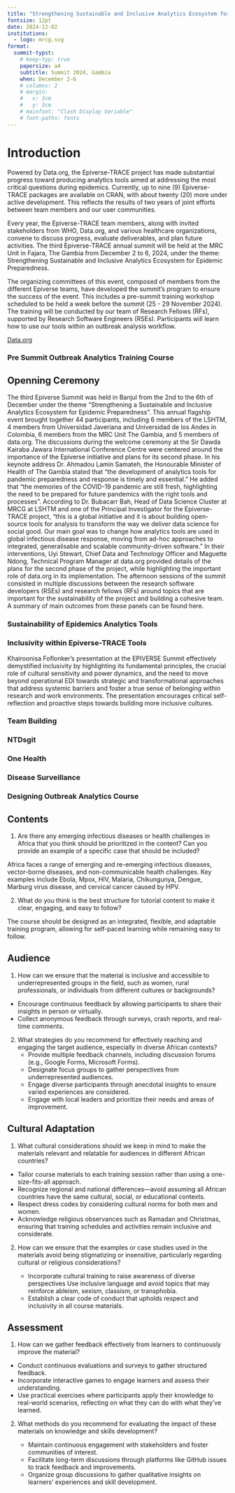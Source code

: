 ```yaml
---
title: "Strengthening Sustainable and Inclusive Analytics Ecosystem for Epidemic Preparedness"
fontsize: 12pt
date: 2024-12-02
institutions:
  - logo: mrcg.svg
format: 
  summit-typst:
    # keep-typ: true
    papersize: a4
    subtitle: Summit 2024, Gambia
    when: December 2-6
    # columns: 2
    # margin:
    #   x: 3cm
    #   y: 3cm
    # mainfont: "Clash Display Variable"
    # font-paths: fonts
---
```



# Introduction

::: {.block}
<!-- ::: {.block fill="luma(230)" inset="8pt" radius="4pt"} -->

Powered by Data.org, the Epiverse-TRACE project has made substantial progress toward producing analytics tools aimed at addressing the most critical questions during epidemics. Currently, up to nine (9) Epiverse-TRACE packages are available on CRAN, with about twenty (20) more under active development. This reflects the results of two years of joint efforts between team members and our user communities.

Every year, the Epiverse-TRACE team members, along with invited stakeholders from WHO, Data.org, and various healthcare organizations, convene to discuss progress, evaluate deliverables, and plan future activities. The third Epiverse-TRACE annual summit will be held at the MRC Unit in Fajara, The Gambia from December 2 to 6, 2024, under the theme: Strengthening Sustainable and Inclusive Analytics Ecosystem for Epidemic Preparedness.

The organizing committees of this event, composed of members from the different Epiverse teams, have developed the summit’s program to ensure the success of the event. This includes a pre-summit training workshop scheduled to be held a week before the summit (25 - 29 November 2024). The training will be conducted by our team of Research Fellows (RFs), supported by Research Software Engineers (RSEs). Participants will learn how to use our tools within an outbreak analysis workflow. 

[Data.org](https://data.org)

:::


```{=typst}
#v(75pt, weak: true) 
```
### Pre Summit Outbreak Analytics Training Course

```{=typst}
#set rect(
  inset: 8pt,
  fill: rgb("#FFF"),
  width: auto
)

#grid(
  columns: (1fr, 1fr),
  rows: (auto, 120pt),
  gutter: 3pt,
  grid.cell(
    colspan: 2,
    pad(
    x: -40pt,
    y:  -10pt,
    image("images/presumit_picture.jpg", width: 100%)
    ),
  ),
  grid.cell(
    colspan: 2,
  rect[Prior to commencing the summit, we have conducted a week-long pre-summit training course on "Outbreak Analytics and Applied Modelling with R" at MRCG, Banjul, The Gambia. The training program was designed to provide participants with practical skills in outbreak data analysis using specialized R packages. This training was facilitated by Epiverse-TRACE members from MRCG, LSHTM, and TRACE-LAC. 
  
  The full report about this course is available on zenodo: #link("https://zenodo.org/records/14946723")[Pre-summit Training report].],
  
)
)

```




## Openning Ceremony 

The third Epiverse Summit was held in Banjul from the 2nd to the 6th of December under the theme “Strengthening a Sustainable and Inclusive Analytics Ecosystem for Epidemic Preparedness”. This annual flagship event brought together 44 participants, including 6 members of the LSHTM, 4 members from Universidad Javeriana and Universidad de los Andes in Colombia, 6 members from the MRC Unit The Gambia, and 5 members of data.org.
The discussions during the welcome ceremony at the Sir Dawda Kairaba Jawara International Conference Centre were centered around the importance of the Epiverse initiative and plans for its second phase. In his keynote address Dr. Ahmadou Lamin Samateh, the Honourable Minister of Health of The Gambia stated that “the development of analytics tools for pandemic preparedness and response is timely and essential.” He added that “the memories of the COVID-19 pandemic are still fresh, highlighting the need to be prepared for future pandemics with the right tools and processes”. According to Dr. Bubacarr Bah, Head of Data Science Cluster at MRCG at LSHTM and one of the Principal Investigator for the Epiverse-TRACE project, “this is a global initiative and it is about building open-source tools for analysis to transform the way we deliver data science for social good. Our main goal was to change how analytics tools are used in global infectious disease response, moving from ad-hoc approaches to integrated, generalisable and scalable community-driven software.” In their interventions, Uyi Stewart, Chief Data and Technology Officer and Maguette Ndong, Technical Program Manager at data.org provided details of the plans for the second phase of the project, while highlighting the important role of data.org in its implementation.
The afternoon sessions of the summit consisted in multiple discussions between the research software developers (RSEs) and research fellows (RFs) around topics that are important for the sustainability of the project and building a cohesive team. A summary of main outcomes from these panels can be found here.


### Sustainability of Epidemics Analytics Tools

```{=typst}
#lorem(60)
```

### Inclusivity within Epiverse-TRACE Tools

Khairoonisa Foflonker's presentation at the EPIVERSE Summit effectively demystified inclusivity by highlighting its fundamental principles, the crucial role of cultural sensitivity and power dynamics, and the need to move beyond operational EDI towards strategic and transformational approaches that address systemic barriers and foster a true sense of belonging within research and work environments. The presentation encourages critical self-reflection and proactive steps towards building more inclusive cultures.

### Team Building

```{=typst}

Summary

The thrill of the Kartong Snake Farm to the rhythm of paddles on the River Gambia, our team-building journey blended adventure, culture, and collaboration. This report highlights how these experiences strengthened team members' trust, communication, and camaraderie.

OBJECTIVES OF THE TEAM BUILDING

Build resilience through shared challenges.

Strengthen team connections and foster collaboration.

Encourage trust and effective communication.



ACTIVIES

Conference Dinner: An Evening of Connection

The conference dinner set the tone for the summit, with teams sharing stories over traditional dishes like Benachin. Informal conversations sparked ideas that carried into the days ahead.

Kartong Snake Farm Visit: Facing Fears & Building Trust

At the Kartong Snake Farm, teams confronted fears and embraced curiosity. Handling snakes like pythons became a metaphor for tackling workplace challenges head-on.

Boat Ride & Tanji Bird Reserve: A Journey of Discovery

Where the river meets the ocean, our boat ride to the river-ocean confluence symbolised unity in diversity. At the Tanji Bird Reserve, teams observed over 45 bird species, drawing parallels between ecological harmony and workplace collaboration.

Kayaking: Paddling in Sync

The summit culminated with a 15km kayaking challenge on the River Gambia. Coordinating strokes and maintaining communication mirrored the teamwork required under workplace pressure.


OUTCOMES

Increased Collaboration: Strengthened interpersonal relationships and teamwork.

Enhanced Trust: Facing challenges together improved confidence and trust among team members.

Improved Communication: Effective coordination during activities reinforced the importance of clear communication in the workplace.

CLOSING

This journey was just the beginning. Let’s keep exploring, learning, and growing together. The lessons gained from this experience will continue to inspire teamwork and collaboration in our workplace.



```

### NTDsgit

```{=typst}
#lorem(60)
```

### One Health

```{=typst}
#lorem(60)
```

### Disease Surveillance

```{=typst}
#lorem(60)
```

### Designing Outbreak Analytics Course 

```{=typst}

Training is a cornerstone of the Epiverse-TRACE project, ensuring that our advanced analytics packages are recognized and adopted by a broader community. As the project enters its second phase, the focus shifts towards developing and delivering structured courses. Training within Epiverse-TRACE is facilitated through a variety of resources, including showcases, case-studies, how-to guides,  tutorials, and the Epi Training Kit (#link("https://epiverse-trace.github.io/epi-training-kit/index-EN.html")[EpiTkit]).

During the final day of the summit, participants shared insights on designing an in-person data-centered outbreak analytics course aimed at training and teaching outbreak analysis as well as on the translation and adaptation of the Epi Training Kit materials for  African context. The discussion also reflected on lessons learned from previous training sessions, identified existing gaps, and explored strategies to address them.
In this session, the training team presented the pre-summit training report along with its feedback (see #link("https://zenodo.org/records/14946723")[Pre-summit Training report]).

 We also discussed strategies for implementing training in the project's second phase, including the EpiTkit modules as part of comprehensive training in TRACE-LAC for Latin America and the LSHTM-MRCG plans for delivering training courses in Africa. 
The discussion centered on four key aspects of training: content, audience, cultural adaptation, and assessment. Participants, divided into five groups, responded to targeted questions within each aspect. Their insights were collected and summarized in the following table.

```
::: {.block fill="luma(610)" inset="12pt" radius="20pt"}
## Contents

1. Are there any emerging infectious diseases or health challenges in Africa that you think should be prioritized in the content?  Can you provide an example of a specific case that should be included?

  Africa faces a range of emerging and re-emerging infectious diseases, vector-borne diseases, and non-communicable health challenges. Key examples include Ebola, Mpox, HIV, Malaria, Chikungunya, Dengue, Marburg virus disease, and cervical cancer caused by HPV.

2. What do you think is the best structure for tutorial content to make it clear, engaging, and easy to follow? 

  The course should be designed as an integrated, flexible, and adaptable training program, allowing for self-paced learning while remaining easy to follow.
:::

::: {.block fill="luma(610)" inset="12pt" radius="20pt"}
## Audience

1. How can we ensure that the material is inclusive and accessible to underrepresented groups in the field, such as women, rural professionals, or individuals from different cultures or backgrounds?
 
  - Encourage continuous feedback by allowing participants to share their insights in person or virtually.
  - Collect anonymous feedback through surveys, crash reports, and real-time comments.

2. What strategies do you recommend for effectively reaching and engaging the target audience, especially in diverse African contexts?
   - Provide multiple feedback channels, including discussion forums (e.g., Google Forms, Microsoft Forms).
   - Designate focus groups to gather perspectives from underrepresented audiences.
   - Engage diverse participants through anecdotal insights to ensure varied experiences are considered.
   - Engage with local leaders and prioritize their needs and areas of improvement.

:::

::: {.block fill="luma(610)" inset="12pt" radius="20pt"}
## Cultural Adaptation

1. What cultural considerations should we keep in mind to make the materials relevant and relatable for audiences in different African countries?

 
  - Tailor course materials to each training session rather than using a one-size-fits-all approach.
  - Recognize regional and national differences—avoid assuming all African countries have the same cultural, social, or educational contexts.
  - Respect dress codes by considering cultural norms for both men and women.
  - Acknowledge religious observances such as Ramadan and Christmas, ensuring that training schedules and activities remain inclusive and considerate.

2. How can we ensure that the examples or case studies used in the materials avoid being stigmatizing or insensitive, particularly regarding cultural or religious considerations?

   - Incorporate cultural training to raise awareness of diverse perspectives
Use inclusive language and avoid topics that may reinforce ableism, sexism, classism, or transphobia.
   - Establish a clear code of conduct that upholds respect and inclusivity in all course materials.

:::

::: {.block fill="luma(610)" inset="16pt" radius="20pt"}
## Assessment

1. How can we gather feedback effectively from learners to continuously improve the material?

  - Conduct continuous evaluations and surveys to gather structured feedback.
  - Incorporate interactive games to engage learners and assess their understanding.
  - Use practical exercises where participants apply their knowledge to real-world scenarios, reflecting on what they can do with what they’ve learned.


2. What methods do you recommend for evaluating the impact of these materials on knowledge and skills development?

   - Maintain continuous engagement with stakeholders and foster communities of interest.
   - Facilitate long-term discussions through platforms like GitHub issues to track feedback and improvements.
   - Organize group discussions to gather qualitative insights on learners' experiences and skill development.

:::